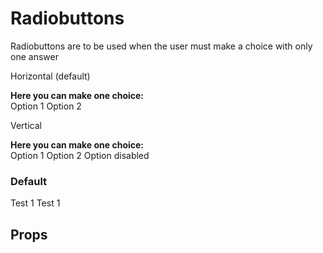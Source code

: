 
<Meta title="Core/Radio" component={Radio}/>

<ThemeProvider theme={theme}>

# Radiobuttons
Radiobuttons are to be used when the user must make a choice with only one answer

<div style={{marginTop: '60px'}}></div>

<div style={{display: 'flex', flexDirection: 'row',  flexWrap: 'wrap'}}>
    <div style={{marginRight: '100px'}}>
        <p style={{color: theme.primary, fontWeight: '500'}}>Horizontal (default)</p>
        <strong>Here you can make one choice:</strong>
        <div style={{marginTop: '15px'}}>
            <Radio name="test" checked>Option 1</Radio>
            <Radio name="test" test>Option 2</Radio>
        </div>
    </div>
    <div>
        <p style={{color: theme.primary, fontWeight: '500'}}>Vertical</p>
        <strong>Here you can make one choice:</strong>
        <div style={{marginTop: '15px'}}>
            <Radio name="test2" vertical checked>Option 1</Radio>
            <Radio name="test2" vertical>Option 2</Radio>
            <Radio name="test2" vertical disabled>Option disabled</Radio>
        </div>
    </div>
</div>
</ThemeProvider>

### Default
<Preview>
    <Story name="Default">
        <Radio>Test 1</Radio>
    </Story>
</Preview>

<Preview>
    <Story name="Disabled">
        <Radio disabled>Test 1</Radio>
    </Story>
</Preview>

## Props
<Props of={Radio} />
